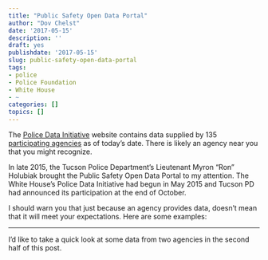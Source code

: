 ```yaml
---
title: "Public Safety Open Data Portal"
author: "Dov Chelst"
date: '2017-05-15'
description: ''
draft: yes
publishdate: '2017-05-15'
slug: public-safety-open-data-portal
tags:
- police
- Police Foundation
- White House
- ~
categories: []
topics: []
---
```



The [Police Data Initiative](https://www.policedatainitiative.org/datasets/)
website contains data supplied by 135 
[participating agencies](https://www.policedatainitiative.org/participating-agencies/) 
as of today's date. There is likely an agency near you that you might recognize.

In late 2015, the Tucson Police Department's Lieutenant Myron "Ron" Holubiak 
brought the Public Safety Open Data Portal to my attention. 
The White House's Police Data Initiative had begun in May 2015 and 
Tucson PD had announced its participation at the end of October.

I should warn you that just because an agency provides data, doesn't mean that 
it will meet your expectations. Here are some examples:

-----

I'd like to take a quick look at some data from two agencies in the second half 
of this post. 